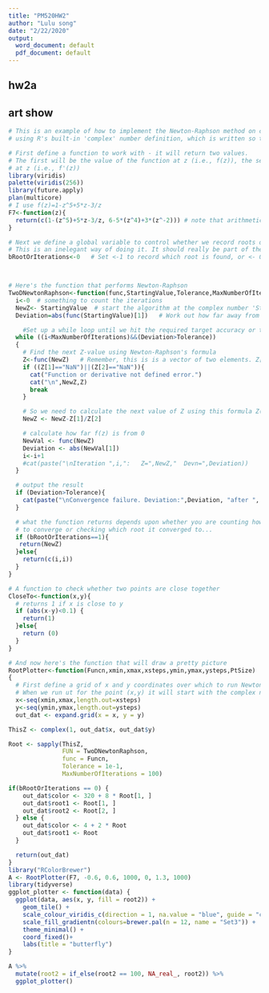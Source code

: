 ```yaml
---
title: "PM520HW2"
author: "Lulu song"
date: "2/22/2020"
output:
  word_document: default
  pdf_document: default
---
```


## hw2a
## art show
```r
# This is an example of how to implement the Newton-Raphson method on complex numbers
# using R's built-in 'complex' number definition, which is written so that you can use +,-,*,/,^ in the usual way

# First define a function to work with - it will return two values.
# The first will be the value of the function at z (i.e., f(z)), the second will be the derivate of f
# at z (i.e., f'(z))
library(viridis)
palette(viridis(256))
library(future.apply)
plan(multicore)
# I use f(z)=1-z^5+5*z-3/z
F7<-function(z){ 
  return(c(1-(z^5)+5*z-3/z, 6-5*(z^4)+3*(z^-2))) # note that arithmetic ops on complex numbers work just like they should
}

# Next we define a global variable to control whether we record roots or the number of iterations taken to find them when drawing our picture
# This is an inelegant way of doing it. It should really be part of the argument to the relevent functions.
bRootOrIterations<-0   # Set <-1 to record which root is found, or <- 0 to record number of iterations needed



# Here's the function that performs Newton-Raphson
TwoDNewtonRaphson<-function(func,StartingValue,Tolerance,MaxNumberOfIterations){
  i<-0  # something to count the iterations
  NewZ<- StartingValue  # start the algorithm at the complex number 'StartingValue'
  Deviation=abs(func(StartingValue)[1])   # Work out how far away from (0,0) func(NewZ) is.

    #Set up a while loop until we hit the required target accuracy or the max. number of steps
  while ((i<MaxNumberOfIterations)&&(Deviation>Tolerance))
  {
    # Find the next Z-value using Newton-Raphson's formula
    Z<-func(NewZ)   # Remember, this is is a vector of two elements. Z[1] is the is the value of the function; Z[2] is its derivative
    if ((Z[1]=="NaN")||(Z[2]=="NaN")){
      cat("Function or derivative not defined error.")
      cat("\n",NewZ,Z)
      break
    }

    # So we need to calculate the next value of Z using this formula Z(n+1) <- Z(n)-f(Z(n))/f'(z(n))
    NewZ <- NewZ-Z[1]/Z[2]

    # calculate how far f(z) is from 0
    NewVal <- func(NewZ)
    Deviation <- abs(NewVal[1])
    i<-i+1
    #cat(paste("\nIteration ",i,":   Z=",NewZ,"  Devn=",Deviation))
  }

  # output the result
  if (Deviation>Tolerance){
    cat(paste("\nConvergence failure. Deviation:",Deviation, "after ", i, 	"iterations"))
  }

  # what the function returns depends upon whether you are counting how many iterations it takes
  # to converge or checking which root it converged to...
  if (bRootOrIterations==1){
   return(NewZ)
  }else{
    return(c(i,i))
  }
}

# A function to check whether two points are close together
CloseTo<-function(x,y){
  # returns 1 if x is close to y
  if (abs(x-y)<0.1) {
    return(1)
  }else{
    return (0)
  }
}

# And now here's the function that will draw a pretty picture
RootPlotter<-function(Funcn,xmin,xmax,xsteps,ymin,ymax,ysteps,PtSize)
{
  # First define a grid of x and y coordinates over which to run Newton-Raphson.
  # When we run ut for the point (x,y) it will start with the complex number x+iy
  x<-seq(xmin,xmax,length.out=xsteps)
  y<-seq(ymin,ymax,length.out=ysteps)
  out_dat <- expand.grid(x = x, y = y)

ThisZ <- complex(1, out_dat$x, out_dat$y)

Root <- sapply(ThisZ,
               FUN = TwoDNewtonRaphson,
               func = Funcn,
               Tolerance = 1e-1,
               MaxNumberOfIterations = 100)

if(bRootOrIterations == 0) {
    out_dat$color <- 320 + 8 * Root[1, ]
    out_dat$root1 <- Root[1, ]
    out_dat$root2 <- Root[2, ]
  } else {
    out_dat$color <- 4 + 2 * Root
    out_dat$root1 <- Root
  }

  return(out_dat)
}
library("RColorBrewer")
A <- RootPlotter(F7, -0.6, 0.6, 1000, 0, 1.3, 1000)
library(tidyverse)
ggplot_plotter <- function(data) {
  ggplot(data, aes(x, y, fill = root2)) +
    geom_tile() +
    scale_colour_viridis_c(direction = 1, na.value = "blue", guide = "colourbar", aesthetics = "colour") +
    scale_fill_gradientn(colours=brewer.pal(n = 12, name = "Set3")) +
    theme_minimal() +
    coord_fixed()+
    labs(title = "butterfly")
}

A %>%
  mutate(root2 = if_else(root2 == 100, NA_real_, root2)) %>%
  ggplot_plotter()
```

